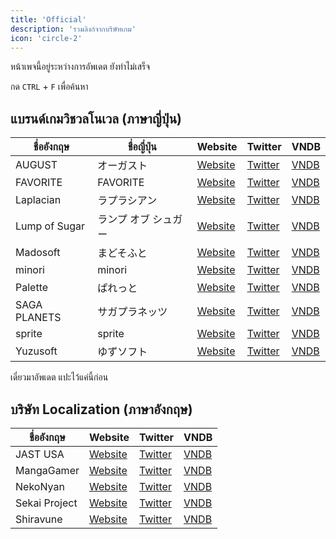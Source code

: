 ```yaml
---
title: 'Official'
description: 'รวมลิงก์จากบริษัทเกม'
icon: 'circle-2'
---
```


<Note>หน้าเพจนี้อยู่ระหว่างการอัพเดต ยังทำไม่เสร็จ</Note>

<Tip>กด `CTRL` + `F` เพื่อค้นหา</Tip>

## แบรนด์เกมวิชวลโนเวล (ภาษาญี่ปุ่น)

| **ชื่ออังกฤษ** | **ชื่อญี่ปุ่น** | **Website** | **Twitter** | **VNDB** |
|-----------|---------|-------------|-------------|-------------|
|AUGUST|オーガスト| [Website](http://www.august-soft.com)|[Twitter](https://twitter.com/august_soft)| [VNDB](https://vndb.org/p95) |
|FAVORITE|FAVORITE| [Website](http://www.favo-soft.jp/soft/top.html)|[Twitter](https://twitter.com/favo_official)| [VNDB](https://vndb.org/p612) |
|Laplacian|ラプラシアン| [Website](http://laplacian.jp)|[Twitter](https://twitter.com/laplacian_info)| [VNDB](https://vndb.org/p5871) |
|Lump of Sugar|ランプ オブ シュガー| [Website](http://www.lumpofsugar.co.jp)|[Twitter](https://twitter.com/lumpofsuger)| [VNDB](https://vndb.org/p81) |
|Madosoft|まどそふと| [Website](http://madosoft.net)|[Twitter](https://twitter.com/madostaff)| [VNDB](https://vndb.org/p3312) |
|minori|minori| [Website](http://www.minori.ph)|[Twitter](https://twitter.com/nekoten_yuuna)| [VNDB](https://vndb.org/p27) |
|Palette|ぱれっと| [Website](http://palette.clearrave.co.jp)|[Twitter](https://twitter.com/info_palette)| [VNDB](https://vndb.org/p10) |
|SAGA PLANETS|サガプラネッツ| [Website](http://sagaplanets.product.co.jp)|[Twitter](https://twitter.com/SAGAPLANETS)| [VNDB](https://vndb.org/p378) |
|sprite|sprite| [Website](http://sprite.org)|[Twitter](https://twitter.com/sprite_fairys)| [VNDB](https://vndb.org/p1326) |
|Yuzusoft|ゆずソフト| [Website](https://www.yuzu-soft.com)|[Twitter](https://twitter.com/yuzusoft)| [VNDB](https://vndb.org/p98) |

เดี๋ยวมาอัพเดต แปะไว้แค่นี้ก่อน


## บริษัท Localization (ภาษาอังกฤษ)

| **ชื่ออังกฤษ** | **Website** | **Twitter** | **VNDB** |
|-----------|-------------|-------------|-------------|
|JAST USA| [Website](https://jastusa.com)|[Twitter](https://twitter.com/jastusa)| [VNDB](https://vndb.org/p102) |
|MangaGamer| [Website](http://www.mangagamer.com)|[Twitter](https://twitter.com/MangaGamer)| [VNDB](https://vndb.org/p428) |
|NekoNyan| [Website](https://nekonyansoft.com)|[Twitter](https://twitter.com/NekoNyanSoft)| [VNDB](https://vndb.org/p7496) |
|Sekai Project| [Website](https://sekaiproject.com)|[Twitter](https://twitter.com/sekaiproject)| [VNDB](https://vndb.org/p162) |
|Shiravune| [Website](https://shiravune.com)|[Twitter](https://twitter.com/shiravune)| [VNDB](https://vndb.org/p9483) |